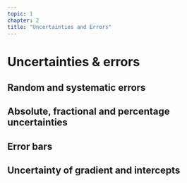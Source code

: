 ```yaml
---
topic: 1
chapter: 2
title: "Uncertainties and Errors"
---
```


# Uncertainties & errors

## Random and systematic errors
    
## Absolute, fractional and percentage uncertainties
    
## Error bars
    
## Uncertainty of gradient and intercepts
